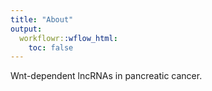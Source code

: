 ```yaml
---
title: "About"
output:
  workflowr::wflow_html:
    toc: false
---
```


Wnt-dependent lncRNAs in pancreatic cancer.
